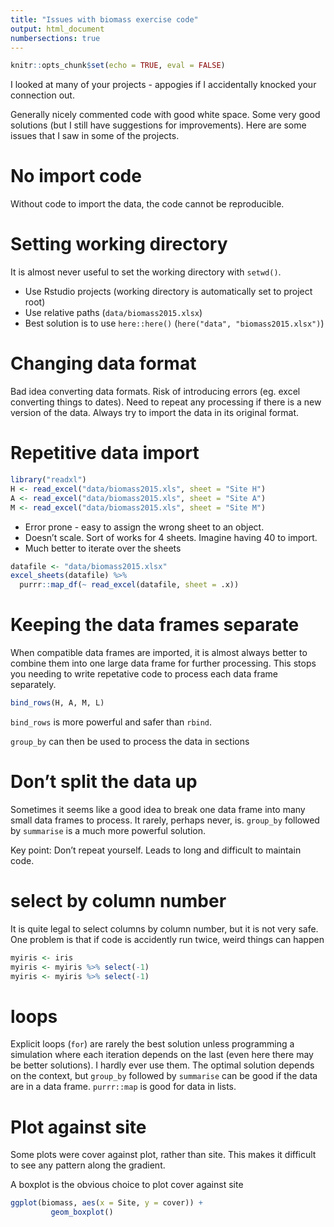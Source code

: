 ```yaml
---
title: "Issues with biomass exercise code"
output: html_document
numbersections: true
---
```


```r
knitr::opts_chunk$set(echo = TRUE, eval = FALSE)
```

I looked at many of your projects - appogies if I accidentally knocked your connection out.

Generally nicely commented code with good white space. Some very good solutions (but I still have suggestions for improvements). Here are some issues that I saw in some of the projects.

# No import code

Without code to import the data, the code cannot be reproducible.

# Setting working directory

It is almost never useful to set the working directory with `setwd()`.

- Use Rstudio projects (working directory is automatically set to project root)
- Use relative paths (`data/biomass2015.xlsx`)
- Best solution is to use `here::here()` (`here("data", "biomass2015.xlsx")`)

# Changing data format

Bad idea converting data formats. Risk of introducing errors (eg. excel converting things to dates). Need to repeat any processing if there is a new version of the data. Always try to import the data in its original format.

# Repetitive data import

```r
library("readxl")
H <- read_excel("data/biomass2015.xls", sheet = "Site H")
A <- read_excel("data/biomass2015.xls", sheet = "Site A")
M <- read_excel("data/biomass2015.xls", sheet = "Site M")

```

- Error prone - easy to assign the wrong sheet to an object.
- Doesn't scale. Sort of works for 4 sheets. Imagine having 40 to import.
- Much better to iterate over the sheets

```r
datafile <- "data/biomass2015.xlsx"
excel_sheets(datafile) %>%
  purrr::map_df(~ read_excel(datafile, sheet = .x))
```

# Keeping the data frames separate

When compatible data frames are imported, it is almost always better to combine them into one large data frame for further processing. This stops you needing to write repetative code to process each data frame separately.

```r
bind_rows(H, A, M, L)
```

`bind_rows` is more powerful and safer than `rbind`.

`group_by` can then be used to process the data in sections

# Don't split the data up

Sometimes it seems like a good idea to break one data frame into many small data frames to process. It rarely, perhaps never, is. `group_by` followed by `summarise` is a much more powerful solution. 

Key point: Don't repeat yourself. Leads to long and difficult to maintain code.

# select by column number

It is quite legal to select columns by column number, but it is not very safe. One problem is that if code is accidently run twice, weird things can happen

```r
myiris <- iris
myiris <- myiris %>% select(-1)
myiris <- myiris %>% select(-1)
```



# loops

Explicit loops (`for`) are rarely the best solution unless programming a simulation where each iteration depends on the last (even here there may be better solutions). I hardly ever use them. The optimal solution depends on the context, but `group_by` followed by `summarise` can be good if the data are in a data frame. `purrr::map` is good for data in lists.

# Plot against site

Some plots were cover against plot, rather than site. This makes it difficult to see any pattern along the gradient.

A boxplot is the obvious choice to plot cover against site

```r
ggplot(biomass, aes(x = Site, y = cover)) +
         geom_boxplot() 
```



